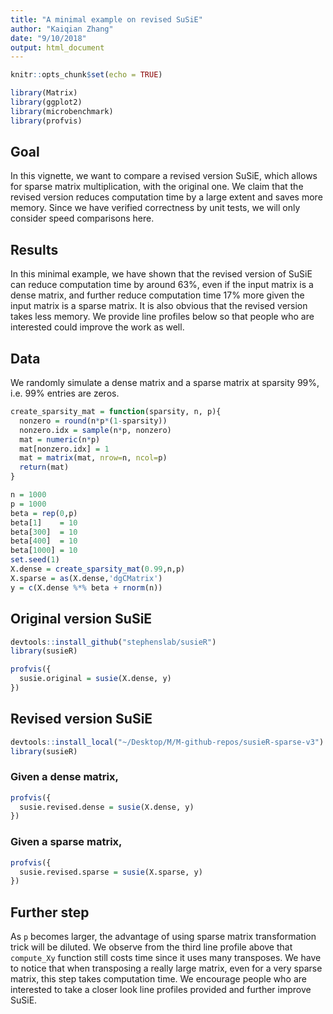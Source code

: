 ```yaml
---
title: "A minimal example on revised SuSiE"
author: "Kaiqian Zhang"
date: "9/10/2018"
output: html_document
---
```


```r
knitr::opts_chunk$set(echo = TRUE)
```

```r
library(Matrix)
library(ggplot2)
library(microbenchmark)
library(profvis)
```

## Goal
In this vignette, we want to compare a revised version SuSiE, which allows for sparse matrix multiplication, with the original one. We claim that the revised version reduces computation time by a large extent and saves more memory. Since we have verified correctness by unit tests, we will only consider speed comparisons here. 

## Results

In this minimal example, we have shown that the revised version of SuSiE can reduce computation time by around $63\%$, even if the input matrix is a dense matrix, and further reduce computation time $17\%$ more given the input matrix is a sparse matrix. It is also obvious that the revised version takes less memory. We provide line profiles below so that people who are interested could improve the work as well.  

## Data
We randomly simulate a dense matrix and a sparse matrix at sparsity $99\%$, i.e. $99\%$ entries are zeros.
```r
create_sparsity_mat = function(sparsity, n, p){
  nonzero = round(n*p*(1-sparsity))
  nonzero.idx = sample(n*p, nonzero)
  mat = numeric(n*p)
  mat[nonzero.idx] = 1
  mat = matrix(mat, nrow=n, ncol=p)
  return(mat)     
}
```

```r
n = 1000
p = 1000
beta = rep(0,p)
beta[1]    = 10 
beta[300]  = 10
beta[400]  = 10
beta[1000] = 10
set.seed(1)
X.dense = create_sparsity_mat(0.99,n,p)
X.sparse = as(X.dense,'dgCMatrix')
y = c(X.dense %*% beta + rnorm(n))
```

## Original version SuSiE
```r
devtools::install_github("stephenslab/susieR")
library(susieR)
```

```r
profvis({
  susie.original = susie(X.dense, y)
})
```

## Revised version SuSiE
```r
devtools::install_local("~/Desktop/M/M-github-repos/susieR-sparse-v3")
library(susieR)
```

### Given a dense matrix,
```r
profvis({
  susie.revised.dense = susie(X.dense, y)
})
```

### Given a sparse matrix,
```r
profvis({
  susie.revised.sparse = susie(X.sparse, y)
})
```

## Further step
As `p` becomes larger, the advantage of using sparse matrix transformation trick will be diluted. We observe from the third line profile above that `compute_Xy` function still costs time since it uses many transposes. We have to notice that when transposing a really large matrix, even for a very sparse matrix, this step takes computation time. We encourage people who are interested to take a closer look line profiles provided and further improve SuSiE. 
